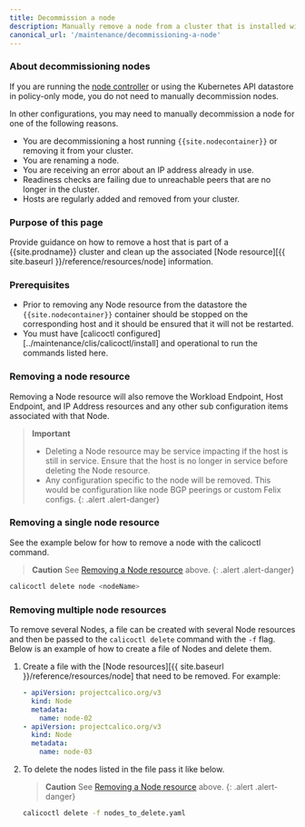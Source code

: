 ```yaml
---
title: Decommission a node
description: Manually remove a node from a cluster that is installed with Calico.
canonical_url: '/maintenance/decommissioning-a-node'
---
```


### About decommissioning nodes

If you are running the [node controller]({{site.baseurl}}/reference/kube-controllers/configuration)
or using the Kubernetes API datastore in policy-only mode, you do not need to manually decommission nodes.

In other configurations, you may need to manually decommission a node for one
of the following reasons.

- You are decommissioning a host running `{{site.nodecontainer}}` or removing it from your
  cluster.
- You are renaming a node.
- You are receiving an error about an IP address already in use.
- Readiness checks are failing due to unreachable peers that are no longer in the
  cluster.
- Hosts are regularly added and removed from your cluster.


### Purpose of this page

Provide guidance on how to remove a host that is part of a {{site.prodname}} cluster
and clean up the associated [Node resource][{{ site.baseurl }}/reference/resources/node]
information.

### Prerequisites

- Prior to removing any Node resource from the datastore the `{{site.nodecontainer}}`
  container should be stopped on the corresponding host and it should be
  ensured that it will not be restarted.
- You must have [calicoctl configured][../maintenance/clis/calicoctl/install] and operational to run
  the commands listed here.

### Removing a node resource

Removing a Node resource will also remove the Workload Endpoint, Host
Endpoint, and IP Address resources and any other sub configuration items
associated with that Node.

> **Important**
> - Deleting a Node resource may be service impacting if the host is still in
  service. Ensure that the host is no longer in service before deleting the
  Node resource.
> - Any configuration specific to the node will be removed. This would be
  configuration like node BGP peerings or custom Felix configs.
{: .alert .alert-danger}


### Removing a single node resource

See the example below for how to remove a node with the calicoctl command.

> **Caution** See [Removing a Node resource](#removing-a-node-resource) above.
{: .alert .alert-danger}

```bash
calicoctl delete node <nodeName>
```

### Removing multiple node resources

To remove several Nodes, a file can be created with several Node resources and
then be passed to the `calicoctl delete` command with the `-f` flag.
Below is an example of how to create a file of Nodes and delete them.

1. Create a file with the [Node resources][{{ site.baseurl }}/reference/resources/node] that need
   to be removed.  For example:

   ```yaml
   - apiVersion: projectcalico.org/v3
     kind: Node
     metadata:
       name: node-02
   - apiVersion: projectcalico.org/v3
     kind: Node
     metadata:
       name: node-03
   ```

2. To delete the nodes listed in the file pass it like below.

   > **Caution** See [Removing a Node resource](#removing-a-node-resource) above.
   {: .alert .alert-danger}

   ```bash
   calicoctl delete -f nodes_to_delete.yaml
   ```
